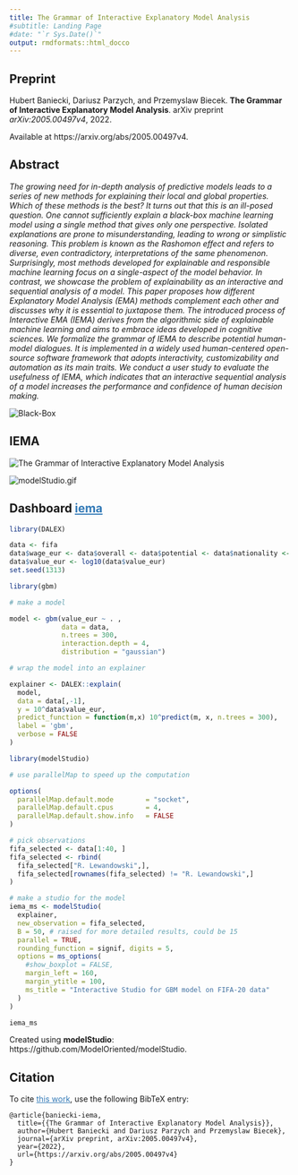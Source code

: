 ```yaml
---
title: The Grammar of Interactive Explanatory Model Analysis
#subtitle: Landing Page
#date: "`r Sys.Date()`"
output: rmdformats::html_docco
---
```


<!-- Place this tag in your head or just before your close body tag. -->
<script async defer src="https://buttons.github.io/buttons.js"></script>
<style type="text/css">
.main-container {
  max-width: 1250px;
}
@media (min-width: 992px) {
  .col-md-offset-1 {
    margin-left: 0%;
  }
  .col-md-10 {
    width: 100%;
}
}

h1.title {
    text-transform: none !important;
}

.r2d3 {
  position: relative !important;
}

a {
  color: #337ab7;
}
</style>

## Preprint

Hubert Baniecki, Dariusz Parzych, and Przemyslaw Biecek. **The Grammar of Interactive Explanatory Model Analysis**. arXiv preprint *arXiv:2005.00497v4*, 2022. 

Available at https://arxiv.org/abs/2005.00497v4.

## Abstract 

*The growing need for in-depth analysis of predictive models leads to a series of new methods for explaining their local and global properties. Which of these methods is the best? It turns out that this is an ill-posed question. One cannot sufficiently explain a black-box machine learning model using a single method that gives only one perspective. Isolated explanations are prone to misunderstanding, leading to wrong or simplistic reasoning. This problem is known as the Rashomon effect and refers to diverse, even contradictory, interpretations of the same phenomenon. Surprisingly, most methods developed for explainable and responsible machine learning focus on a single-aspect of the model behavior. In contrast, we showcase the problem of explainability as an interactive and sequential analysis of a model. This paper proposes how different Explanatory Model Analysis (EMA) methods complement each other and discusses why it is essential to juxtapose them. The introduced process of Interactive EMA (IEMA) derives from the algorithmic side of explainable machine learning and aims to embrace ideas developed in cognitive sciences. We formalize the grammar of IEMA to describe potential human-model dialogues. It is implemented in a widely used human-centered open-source software framework that adopts interactivity, customizability and automation as its main traits. We conduct a user study to evaluate the usefulness of IEMA, which indicates that an interactive sequential analysis of a model increases the performance and confidence of human decision making.* 

<img src="https://raw.githubusercontent.com/MI2DataLab/iema/main/figures/blackbox.png" alt="Black-Box" style="max-width:100%;">

## IEMA

<img src="https://raw.githubusercontent.com/MI2DataLab/iema/main/figures/iema.png" alt="The Grammar of Interactive Explanatory Model Analysis" style="max-width:100%;">

<img src="https://raw.githubusercontent.com/MI2DataLab/iema/main/figures/long.gif" alt="modelStudio.gif" style="max-width:100%;">

## Dashboard <a class="github-button" href="https://github.com/MI2DataLab/iema" data-color-scheme="no-preference: light; light: light; dark: dark;" data-size="large" data-show-count="true" aria-label="Star MI2DataLab/iema on GitHub">iema</a>

```r
library(DALEX)

data <- fifa
data$wage_eur <- data$overall <- data$potential <- data$nationality <- NULL
data$value_eur <- log10(data$value_eur)
set.seed(1313)

library(gbm)

# make a model

model <- gbm(value_eur ~ . ,
             data = data,
             n.trees = 300,
             interaction.depth = 4, 
             distribution = "gaussian")

# wrap the model into an explainer

explainer <- DALEX::explain(
  model, 
  data = data[,-1], 
  y = 10^data$value_eur, 
  predict_function = function(m,x) 10^predict(m, x, n.trees = 300),
  label = 'gbm',
  verbose = FALSE
)

library(modelStudio)

# use parallelMap to speed up the computation

options(
  parallelMap.default.mode        = "socket",
  parallelMap.default.cpus        = 4,
  parallelMap.default.show.info   = FALSE
)

# pick observations
fifa_selected <- data[1:40, ]
fifa_selected <- rbind(
  fifa_selected["R. Lewandowski",],
  fifa_selected[rownames(fifa_selected) != "R. Lewandowski",]
)

# make a studio for the model
iema_ms <- modelStudio(
  explainer, 
  new_observation = fifa_selected,
  B = 50, # raised for more detailed results, could be 15
  parallel = TRUE,
  rounding_function = signif, digits = 5,
  options = ms_options(
    #show_boxplot = FALSE,
    margin_left = 160,
    margin_ytitle = 100,
    ms_title = "Interactive Studio for GBM model on FIFA-20 data"
  )
)

iema_ms
```

Created using **modelStudio**: https://github.com/ModelOriented/modelStudio.

## Citation

To cite [this work](https://arxiv.org/abs/2005.00497v4), use the following BibTeX entry:

```
@article{baniecki-iema,
  title={{The Grammar of Interactive Explanatory Model Analysis}}, 
  author={Hubert Baniecki and Dariusz Parzych and Przemyslaw Biecek},
  journal={arXiv preprint, arXiv:2005.00497v4},
  year={2022},
  url={https://arxiv.org/abs/2005.00497v4}
}
```